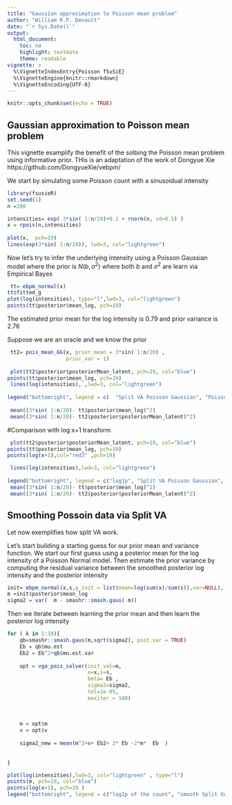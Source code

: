 ```yaml
---
title: "Gaussian approximation to Poisson mean problem"
author: "William R.P. Denault"
date: "`r Sys.Date()`"
output:
  html_document:
    toc: no
    highlight: textmate
    theme: readable
vignette: >
  %\VignetteIndexEntry{Poisson fSuSiE}
  %\VignetteEngine{knitr::rmarkdown}
  %\VignetteEncoding{UTF-8}
---
```


```r
knitr::opts_chunk$set(echo = TRUE)
```




##  Gaussian approximation to Poisson mean problem

This vignette examplify the benefit of the solbing the Poisson mean problem 
using informative prior. THis is an adaptation of the work of Dongyue Xie https://github.com/DongyueXie/vebpm/


We start by simulating some Poisson count with a sinusoidual intensity

```r
library(fsusieR)
set.seed(1)
n =200

intensities= exp( 3*sin( 1:n/20)+0.1 + rnorm(n, sd=0.5) )
x = rpois(n,intensities)
 
plot(x,  pch=19)
lines(exp(3*sin( 1:n/20)), lwd=3, col="lightgreen")

```

Now let's try to infer the underlying intensity using a Poisson Gaussian model 
where the prior is $N(b, \sigma^2)$ where both $b$ and $\sigma^2$ are learn via Empirical Bayes

```r
 
 tt= ebpm_normal(x)
tt$fitted_g
plot(log(intensities), type="l",lwd=3, col="lightgreen")
points(tt$posterior$mean_log, pch=19) 
```

The estimated prior mean for the log intensity is $0.79$ and prior variance is $2.76$


Suppose we are an oracle and we know the  prior 

```r
 tt2= pois_mean_GG(x, prior_mean = 3*sin( 1:n/20) ,
                   prior_var = 1)
 
 plot(tt2$posterior$posteriorMean_latent, pch=19, col="blue")
points(tt$posterior$mean_log, pch=19)
 lines(log(intensities), ,lwd=3, col="lightgreen")
 
legend("bottomright", legend = c(  "Split VA Poisson Gaussian", "Poisson Gaussian with prior mean"), col = c(  "black" , "blue"), pch = 19)
 
 mean((3*sin( 1:n/20)- tt$posterior$mean_log)^2)
 mean((3*sin( 1:n/20)- tt2$posterior$posteriorMean_latent)^2)
```
 
#Comparison with log x+1 transform
 
```r
 
 plot(tt2$posterior$posteriorMean_latent, pch=19, col="blue")
points(tt$posterior$mean_log, pch=19)
points(log(x+1),col="red3" ,pch=19)

 lines(log(intensities),lwd=3, col="lightgreen")
 
legend("bottomright", legend = c("log1p", "Split VA Poisson Gaussian", "Poisson Gaussian with prior mean"), col = c("red3", "black" , "blue"), pch = 19)
 mean((3*sin( 1:n/20)- tt$posterior$mean_log)^2)
 mean((3*sin( 1:n/20)- tt2$posterior$posteriorMean_latent)^2)
```
 
 
 
 
 
## Smoothing Possoin data via  Split VA  


Let now exemplifies how split VA work.


Let's start building a starting guess for our prior mean and variance function.
We start our first guess using a posterior mean for the log intensity of a Poisson Normal model.
Then estimate the prior variance by computing the residual variance between the smoothed posterior log intensity and the posterior intensity
 

```r
init= ebpm_normal(x,s,g_init = list(mean=log(sum(x)/sum(s)),var=NULL),fix_g = c(T,F))
m =init$posterior$mean_log
sigma2 = var(  m - smashr::smash.gaus( m))   
```


Then we iterate between learning the prior mean and then learn the posterior 
log intensity

```r
for ( k in 1:10){
    qb=smashr::smash.gaus(m,sqrt(sigma2), post.var = TRUE)
    Eb = qb$mu.est
    Eb2 = Eb^2+qb$mu.est.var
    
    opt = vga_pois_solver(init_val=m,
                          x=x,s=s,
                          beta= Eb ,
                          sigma2=sigma2,
                          tol=1e-05,
                          maxiter = 100)
    
    
    
    m = opt$m
    v = opt$v
    
    sigma2_new = mean(m^2+v+ Eb2+ 2* Eb -2*m*  Eb  ) 
    
    
}
```





```r
plot(log(intensities),lwd=3, col="lightgreen" , type="l")
points(m, pch=19, col="blue") 
points(log(x+1), pch=19 ) 
legend("bottomright", legend = c("log1p of the count", "smooth Split VA Poisson Gaussian" ), col = c( "black" , "blue"), pch = 19)
```




 